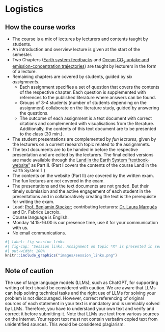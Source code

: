 # Logistics {#sec-logistics}

## How the course works

- The course is a mix of lectures by lecturers and contents taught by students.
- An introduction and overview lecture is given at the start of the semester.
- Two Chapters ([Earth system feedbacks](https://geco-bern.github.io/les/feedbacks.html) and [Ocean CO~2~ uptake and emission-concentration trajectories](https://geco-bern.github.io/les/oceancarbon.html)) are taught by lecturers in the form of a lecture.
- Remaining chapters are covered by students, guided by six *assignments*. 
  - Each assignment specifies a set of question that covers the contents of the respective chapter. Each question is supplemented with references to the published literature where answers can be found. 
  - Groups of 3-4 students (number of students depending on the assignment) collaborate on the literature study, guided by answering the questions. 
  - The outcome of each assignment is a text document with correct citations and complemented with visualisations from the literature. Additionally, the contents of this text document are to be presented to the class (30 min.).
- The student presentations are complemented by *fun lectures*, given by the lecturers on a current research topic related to the assignmnets.
- The text documents are to be handed in before the respective presentation and are edited by the lecturers. The final edited versions are made available through the [Land in the Earth System "textbook-website"](https://geco-bern.github.io/les) as Part II. (Part I covers the contents of the course Land in the Earth System 1.)
- The contents on the website (Part II) are covered by the written exam. The fun lectures are not covered in the exam.
- The presentations and the text documents are not graded. But their timely submission and the active engagement of each student in the presentations and in collaboratively creating the text is the prerequisite for writing the exam.
- Lead: [Prof. Benjamin Stocker](https://geco-group.org/author/benjamin-stocker/); contributing lecturers: [Dr. Laura Marqués](https://geco-group.org/author/laura-marques/) and Dr. Fabrice Lacroix.
- Course language is English.
- Monday 14.15-16.00 is our presence time, use it for your communication with us.
- No email communications.

```r
#| label: fig-session-links
#| fig-cap: "Session links. Assignment on topic *X* is presented in session *N*. The written text document answering assignment *X* is to be handed in one week prior to session *N*. Assignment *X* is revisited in the session one week later, where lecturers fill in gaps, contextualise, edit the submitted written document, and put the document online. Assignments are complemented by *fun lectures*, given by the lecturers on a topic related to assignment X and giving insights about current research on that topic."
#| out-width: 100%
knitr::include_graphics("images/session_links.png")
```

## Note of caution

The use of large language models (LLMs), such as ChatGPT, for supporting writing of text should be considered with caution. We are aware that LLMs can help solving technical tasks and the right use of LLMs for solving your problem is not discouraged. However, correct referencing of original sources of each statement in your text is mandatory and is unreliably solved by LLMs. Therefore, you have to understand your own text and verify and correct it before submitting it. Note that LLMs use text from various sources on the internet. Your report text must not contain verbatim copied text from unidentified sources. This would be considered plagiarism.

<!-- This is a book created from markdown and executable code. -->

<!-- See @knuth84 for additional discussion of literate programming. -->

<!-- ```{r} -->
<!-- 1 + 1 -->
<!-- ``` -->
